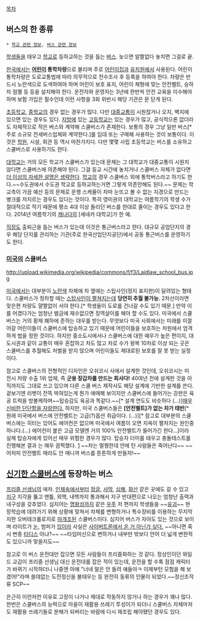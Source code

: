 [[목차]]

== 버스의 한 종류 ==
 * [[학교 관련 정보]], [[버스 관련 정보]]
 
[[학생]]들을 태우고 [[학교]]로 등하교하는 것을 돕는 [[버스]]. 늦으면 알짤없다 놓치면 그걸로 끝.

[[한국]]에서는 '''[[어린이]] 통학차량'''으로 불리며 주로 [[어린이집]]과 [[유치원]]에서 사용된다. 어린이 통학차량은 도로교통법에 따라 의무적으로 전수조사 후 등록을 하여야 한다. 차량은 반드시 노란색으로 도색하여야 하며 어린이 보호 표지, 어린이 체형에 맞는 안전벨트, 승하차 점멸 등 등을 설치해야 한다. 운전자와 운영자는 3년에 한번씩 안전 교육을 이수해야 하며 보험 가입은 필수인데 이런 사항을 3회 위반시 해당 기관은 문 닫게 된다.    

[[초등학교]], [[중학교]]의 경우 없는 경우가 많다. 다만 [[대중교통]]이 시원찮거나 오지, 벽지에 있으면 있는 경우도 있다. [[지방]]에 있는 [[고등학교]]는 있는 경우가 많고, 공식적으론 없더라도 자체적으로 작은 버스와 계약해 스쿨버스가 존재한다. 보통의 경우 그냥 일반 버스[* 주로 소규모 전세버스업체와 계약한다.]를 임대 또는 구매해 사용하는 것이 보통이다. 이것은 [[학원]], 시설, 회관 등 역시 마찬가지다. 다만 몇몇 사립 초등학교는 버스를 소유하고 스쿨버스로 사용하기도 한다.

[[대학교]]는  거의 모든 학교가 스쿨버스가 있는데 문제는 그 대학교가 대중교통이 시원치 않다면 스쿨버스에 의존해야 된다. 그걸 등교 시간에 놓치거나 스쿨버스 자체가 없다면 [[더 이상의 자세한 설명은 생략한다]]. [[학교]]의 경우 스쿨버스 외에 통학버스라고 하기도 한다.~~수도권에서 수도권 학교로 등하교하는거면 그렇게 의존안해도 된다.~~ 문제는 학교측이 가끔 예산 등의 문제로 운행 스케쥴이 차마 눈뜨고 볼 수 없는 지경으로 만드는 병크를 저지르는 경우도 있다는 것이다. 특히 영미권의 대학교는 여름학기의 학생 수가 절대적으로 적기 때문에 평소 4대 이상 돌리던 버스를 한대로 줄이는 경우도 있다고 한다. 2014년 여름학기의 [[캐나다]]의 [세네카 대학교]가 한 예. 

[[직장]]도 출퇴근을 돕는 버스가 있는데 이것은 통근버스라고 한다. 대규모 공업단지의 경우 해당 단지를 관리하는 기관(주로 한국산업단지공단)에서 공동 통근버스를 운영하기도 한다.

=== [[미국]]의 스쿨버스 ===
http://upload.wikimedia.org/wikipedia/commons/f/f3/Laidlaw_school_bus.jpg

[[미국]]에서는 대부분이 [[노란색]] 차체에 차 옆에는 스탑사인(정지 표지판)이 달려있는 형태다. 스쿨버스가 정차할 때는 [http://www.flashalertnewswire.net/images/news/2014-08/1402/76604/school-bus-stop-sign-and-kids.gif 스탑사인이 펼쳐지는데] '''당연히 추월 불가능.''' 2차선이라면 맞은편 차량도 얄짤없이 서야 한다.[* 학생들이 도로를 건너갈 수도 있기 때문.] 만약 이를 어겼다가는 엄청난 벌금에 재수없으면 징역살이를 해야 할 수도 있다. 미국에서 스쿨버스는 거의 황제 폐하에 준하는 대우를 받는다. 무엇보다 미국 사회에서는 미래를 이끌어갈 어린이들이 스쿨버스에 탑승하고 있기 때문에 어린이들을 보호하는 차원에서 엄격하게 법을 정한 것이다. 하지만 중소도시에서나 스쿨버스에 대한 예우가 높은 편이지, 대도시권과 같이 교통이 매우 혼잡하고 차도 많고 차로 수가 왕복 10차로 이상 되는 곳은 스쿨버스를 추월해도 처벌을 받지 않으며 어린이들도 제대로된 보호를 잘 못 받는 실정이다.

{{{#!html
<iframe width="853" height="480" src="https://www.youtube.com/embed/IGXJihiWLyk" frameborder="0" allowfullscreen></iframe>
}}}

참고로 스쿨버스의 전형적인 디자인은 오쉬코시 사에서 설계한 것인데, 오쉬코시는 미 전시 차량 수출 1위 업체, 즉 '''군용 장갑차를 만드는 회사다!''' 40여년 전에 설계한 것을 아직까지도 그대로 쓰고 있으며 다른 스쿨 버스 제작사도 해당 설계에 기반한 설계를 쓴다. 겉보기엔 리벳이 잔뜩 박혀있는게 뭔가 애매해 보이지만 스쿨버스에 들어가는 강판은 육공 트럭을 방불케하며~~탑승감도 육공과 똑같다.~~[* 설계 연도도 비슷하다 (...)][http://bbs2.ruliweb.daum.net/gaia/do/ruliweb/default/325/read?bbsId=G005&articleId=18111166&itemId=143 매우 신비한 단단함을 자랑한다.] 하지만, 미국 스쿨버스들은 '''[안전벨트]가 없는 차가 태반'''[* 원래 미국에서 버스에 안전벨트는 고급(?)옵션 취급이다. (...)][* 참고로 대부분의 스쿨버스에는 히터는 있어도 에어컨은 없으며 미국에서 여름이 오면 지옥이 펼처지는 원인중 하나다.(...) 에어컨이 붙은 고급 모델엔 거의 100% 안전벨트가 들어가긴 한다...]이라 실제 탑승자에게 있어선 매우 위험한 경우가 많다. 탑승자 더미를 태우고 충돌테스트를 진행해본 결과 는 매우 끔찍했다. [http://youtu.be/IGXJihiWLyk] ~~차는 멀쩡한데 안에 탄 사람들은 죽어난다~~  ~~어처피 안전벨트 매라도 안 매니까 버스를 튼튼하게 만들자!~~
== [[신기한 스쿨버스]]에 등장하는 버스 ==
[[프리즐 선생님]]의 애차. [[인체]]속에서부터 [[정글]], [[사막]], [[심해]], [[화산]] 같은 곳에도 갈 수 있고 [[지구]] 지각을 뚫고 맨틀, 외핵, 내핵까지 통과해서 지구 반대편으로 나오는 엄청난 출력과 내구성을 갖추었다. 심지어는 [[명왕성]]까지 같은 [[우주]] 저 편까지 학생들을 ~~[[유괴]]~~ 현장학습에 데려가기 위해 상황에 맞쳐서 차체를 변형하거나 특수장비를 이용하는 무지막지한 오버테크롤로지로 [[마개조]]된 스쿨버스이다. 심지어 버스가 자아도 있는 것으로 보이며 라이트가 [[눈]], 범퍼가 [[입]]이라 사실은 [[트랜스포머|사이버트론에서 온 거 아닌가 싶다.]] ~~아니면 혹시 변종 [[타디스]] 아냐?~~ ~~타임머신으로 변하거나 내부만 밖보다 안어 더 넓게 변한적도 있으니까 맞을지도~~

참고로 이 버스 운전대만 잡으면 모든 사람들이 프리즐화하는 것 같다. 정상인이던 와일드 교감이 프리즐 선생님 대신 운전대를 잡은 적이 있는데, 운전을 할 수록 점점 캐릭터가 바뀌기 시작하더니 나중엔 아예 "너네 말은 안 들려 얘들아ㅋ 이제부턴 모험을 해 보겠어!"라며 쓸데없는 도전정신을 불태우는 등 완전히 동류의 인물이 되었다.~~정신조작류 SCP~~

은근히 이런저런 이유로 고장이 나거나 제대로 작동하지 않거나 하는 경우가 꽤나 많다. 한번은 스쿨버스의 능력으로 마을이 재활용 쓰레기 투성이가 되더니 스쿨버스 자체마저도 재활용 쓰레기들로 분해가 되버리는 바람에 다시 재조립 해야됐던 경우도 있다.
